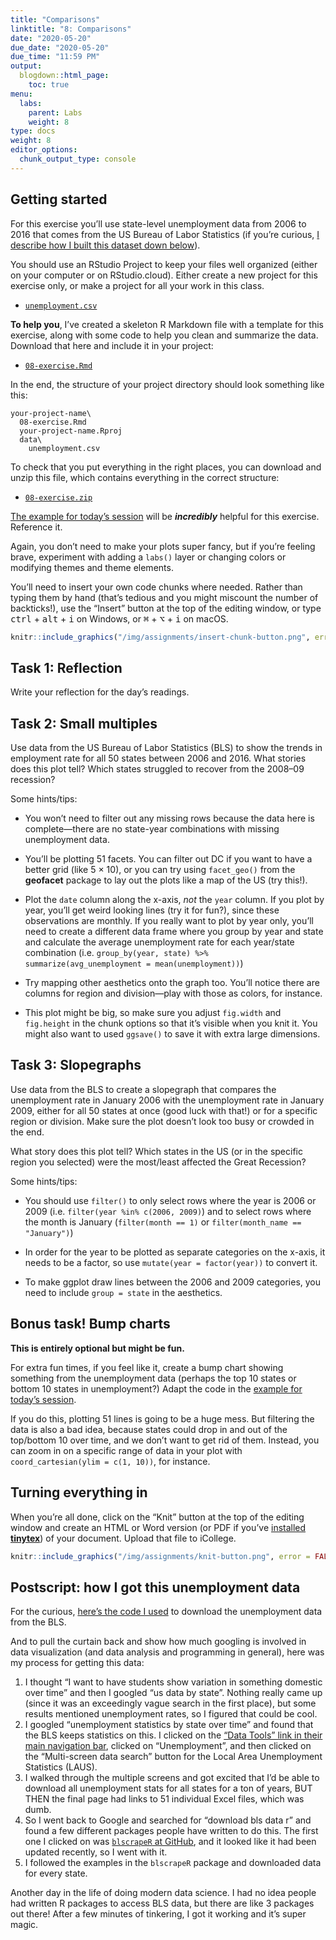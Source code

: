```yaml
---
title: "Comparisons"
linktitle: "8: Comparisons"
date: "2020-05-20"
due_date: "2020-05-20"
due_time: "11:59 PM"
output:
  blogdown::html_page:
    toc: true
menu:
  labs:
    parent: Labs
    weight: 8
type: docs
weight: 8
editor_options:
  chunk_output_type: console
---
```


## Getting started

For this exercise you'll use state-level unemployment data from 2006 to 2016 that comes from the US Bureau of Labor Statistics (if you're curious, [I describe how I built this dataset down below](#postscript-how-i-got-this-unemployment-data)).

You should use an RStudio Project to keep your files well organized (either on your computer or on RStudio.cloud). Either create a new project for this exercise only, or make a project for all your work in this class.

- [<i class="fas fa-file-csv"></i> `unemployment.csv`](/projects/08-exercise/data/unemployment.csv)

**To help you**, I've created a skeleton R Markdown file with a template for this exercise, along with some code to help you clean and summarize the data. Download that here and include it in your project:

- [<i class="fab fa-r-project"></i> `08-exercise.Rmd`](/projects/08-exercise/08-exercise.Rmd)

In the end, the structure of your project directory should look something like this:

```text
your-project-name\
  08-exercise.Rmd
  your-project-name.Rproj
  data\
    unemployment.csv
```

To check that you put everything in the right places, you can download and unzip this file, which contains everything in the correct structure:

- [<i class="fas fa-file-archive"></i> `08-exercise.zip`](/projects/08-exercise.zip)

[The example for today's session](/example/08-example/) will be ***incredibly*** helpful for this exercise. Reference it.

Again, you don't need to make your plots super fancy, but if you're feeling brave, experiment with adding a `labs()` layer or changing colors or modifying themes and theme elements.

You'll need to insert your own code chunks where needed. Rather than typing them by hand (that's tedious and you might miscount the number of backticks!), use the "Insert" button at the top of the editing window, or type <kbd>ctrl</kbd> + <kbd>alt</kbd> + <kbd>i</kbd> on Windows, or <kbd>⌘</kbd> + <kbd>⌥</kbd> + <kbd>i</kbd> on macOS.

```r
knitr::include_graphics("/img/assignments/insert-chunk-button.png", error = FALSE)
```

## Task 1: Reflection

Write your reflection for the day's readings.


## Task 2: Small multiples

Use data from the US Bureau of Labor Statistics (BLS) to show the trends in employment rate for all 50 states between 2006 and 2016. What stories does this plot tell? Which states struggled to recover from the 2008–09 recession?

Some hints/tips:

- You won't need to filter out any missing rows because the data here is complete—there are no state-year combinations with missing unemployment data.

- You'll be plotting 51 facets. You can filter out DC if you want to have a better grid (like 5 × 10), or you can try using `facet_geo()` from the **geofacet** package to lay out the plots like a map of the US (try this!).

- Plot the `date` column along the x-axis, *not* the `year` column. If you plot by year, you'll get weird looking lines (try it for fun?), since these observations are monthly. If you really want to plot by year only, you'll need to create a different data frame where you group by year and state and calculate the average unemployment rate for each year/state combination (i.e. `group_by(year, state) %>% summarize(avg_unemployment = mean(unemployment))`)

- Try mapping other aesthetics onto the graph too. You'll notice there are columns for region and division—play with those as colors, for instance.

- This plot might be big, so make sure you adjust `fig.width` and `fig.height` in the chunk options so that it's visible when you knit it. You might also want to used `ggsave()` to save it with extra large dimensions.


## Task 3: Slopegraphs

Use data from the BLS to create a slopegraph that compares the unemployment rate in January 2006 with the unemployment rate in January 2009, either for all 50 states at once (good luck with that!) or for a specific region or division. Make sure the plot doesn't look too busy or crowded in the end.

What story does this plot tell? Which states in the US (or in the specific region you selected) were the most/least affected the Great Recession?

Some hints/tips:

- You should use `filter()` to only select rows where the year is 2006 or 2009 (i.e. `filter(year %in% c(2006, 2009)`) and to select rows where the month is January (`filter(month == 1)` or `filter(month_name == "January")`)

- In order for the year to be plotted as separate categories on the x-axis, it needs to be a factor, so use `mutate(year = factor(year))` to convert it.

- To make ggplot draw lines between the 2006 and 2009 categories, you need to include `group = state` in the aesthetics.


## Bonus task! Bump charts

**This is entirely optional but might be fun.**

For extra fun times, if you feel like it, create a bump chart showing something from the unemployment data (perhaps the top 10 states or bottom 10 states in unemployment?) Adapt the code in the [example for today's session](/example/08-example/).

If you do this, plotting 51 lines is going to be a huge mess. But filtering the data is also a bad idea, because states could drop in and out of the top/bottom 10 over time, and we don't want to get rid of them. Instead, you can zoom in on a specific range of data in your plot with `coord_cartesian(ylim = c(1, 10))`, for instance.


## Turning everything in

When you're all done, click on the "Knit" button at the top of the editing window and create an HTML or Word version (or PDF if you've [installed **tinytex**](/resource/install/#install-tinytex)) of your document. Upload that file to iCollege.

```r
knitr::include_graphics("/img/assignments/knit-button.png", error = FALSE)
```


## Postscript: how I got this unemployment data

For the curious, [here's the code I used](/files/get_bls_data.R) to download the unemployment data from the BLS.

And to pull the curtain back and show how much googling is involved in data visualization (and data analysis and programming in general), here was my process for getting this data:

1. I thought "I want to have students show variation in something domestic over time" and then I googled "us data by state". Nothing really came up (since it was an exceedingly vague search in the first place), but some results mentioned unemployment rates, so I figured that could be cool.
2. I googled "unemployment statistics by state over time" and found that the BLS keeps statistics on this. I clicked on the ["Data Tools" link in their main navigation bar](https://www.bls.gov/data/), clicked on "Unemployment", and then clicked on the "Multi-screen data search" button for the Local Area Unemployment Statistics (LAUS).
3. I walked through the multiple screens and got excited that I'd be able to download all unemployment stats for all states for a ton of years, BUT THEN the final page had links to 51 individual Excel files, which was dumb.
4. So I went back to Google and searched for "download bls data r" and found a few different packages people have written to do this. The first one I clicked on was [`blscrapeR` at GitHub](https://github.com/keberwein/blscrapeR), and it looked like it had been updated recently, so I went with it.
5. I followed the examples in the `blscrapeR` package and downloaded data for every state.

Another day in the life of doing modern data science. I had no idea people had written R packages to access BLS data, but there are like 3 packages out there! After a few minutes of tinkering, I got it working and it's super magic.
